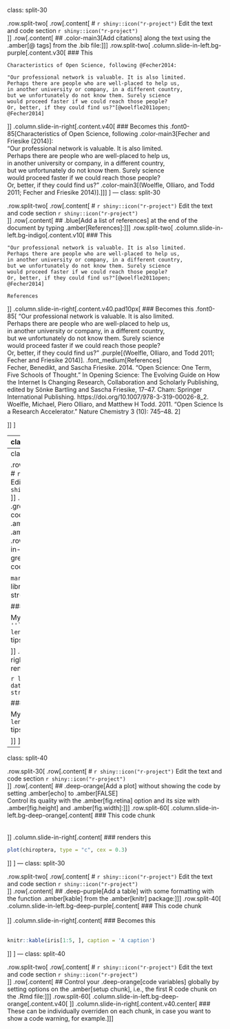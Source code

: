 class: split-30

.row.split-two[
.row[.content[
# `r shiny::icon("r-project")` Edit the text and code section `r shiny::icon("r-project")`
<br/>
]]
.row[.content[
<!-- ### &emsp; Besides all the markdown features that we [already saw](#markdown): -->
## .color-main3[Add citations] along the text using the .amber[@ tags] from the .bib file:
]]
]
.row.split-two[
.column.slide-in-left.bg-purple[.content.v30[
### This

```{}
Characteristics of Open Science, following @Fecher2014:

"Our professional network is valuable. It is also limited. 
Perhaps there are people who are well-placed to help us, 
in another university or company, in a different country, 
but we unfortunately do not know them. Surely science 
would proceed faster if we could reach those people? 
Or, better, if they could find us?"[@woelfle2011open; 
@Fecher2014]
```
]]
.column.slide-in-right[.content.v40[
### Becomes this
.font0-85[Characteristics of Open Science, following .color-main3[Fecher and Friesike (2014)]:
<br/>
“Our professional network is valuable. It is also limited.   
Perhaps there are people who are well-placed to
help us,   
in another university or company, in a different country,   
but we unfortunately do not know them.
Surely science   
would proceed faster if we could reach those people?   
Or, better, if they could find us?” .color-main3[(Woelfle,
Olliaro, and Todd 2011; Fecher and Friesike 2014)].]
]]
]
---
class: split-30

.row.split-two[
.row[.content[
# `r shiny::icon("r-project")` Edit the text and code section `r shiny::icon("r-project")`
<br/>
]]
.row[.content[
## .blue[Add a list of references] at the end of the document by typing .amber[References]:
]]
]
.row.split-two[
.column.slide-in-left.bg-indigo[.content.v10[
### This

```{}
"Our professional network is valuable. It is also limited. 
Perhaps there are people who are well-placed to help us, 
in another university or company, in a different country, 
but we unfortunately do not know them. Surely science 
would proceed faster if we could reach those people? 
Or, better, if they could find us?"[@woelfle2011open; 
@Fecher2014]

References
```
]]
.column.slide-in-right[.content.v40.pad10px[
### Becomes this
.font0-85[
“Our professional network is valuable. It is also limited.   
Perhaps there are people who are well-placed to
help us,   
in another university or company, in a different country,   
but we unfortunately do not know them.
Surely science   
would proceed faster if we could reach those people?   
Or, better, if they could find us?” .purple[(Woelfle,
Olliaro, and Todd 2011; Fecher and Friesike 2014)].
.font_medium[References]  
Fecher, Benedikt, and Sascha Friesike. 2014. “Open Science: One Term, Five Schools of Thought.” In
Opening Science: The Evolving Guide on How the Internet Is Changing Research, Collaboration and Scholarly
Publishing, edited by Sönke Bartling and Sascha Friesike, 17–47. Cham: Springer International Publishing.
https://doi.org/10.1007/978-3-319-00026-8_2.  
Woelfle, Michael, Piero Olliaro, and Matthew H Todd. 2011. “Open Science Is a Research Accelerator.”
Nature Chemistry 3 (10): 745–48.
2
]

]]
]

---
class: split-30

.row.split-two[
.row[.content[
# `r shiny::icon("r-project")` Edit the text and code section `r shiny::icon("r-project")`
<br/>
]]
.row[.content[
## .teal[Add R code] along the text using .amber[backticks] and .amber[curly braces]:
]]
]
.row.split-two[
.column.slide-in-left.bg-teal[.content.v30[
### This code chunk

````markdown
`r ''````{r eval = FALSE, echo = TRUE} 
library(ape)
data(chiroptera)
str(chiroptera)
```
````


### And this inline code

You can know th enumberof tips in your Chiroptera tree with `length(chiroptera$tip.label)`.

]]
.column.slide-in-right[.content.v30[
### renders this

```r

library(ape)
data(chiroptera)
str(chiroptera)
```

### will render this

My Chiroptera tree has `r length(chiroptera$tip.label)` tips.

]]
]
---
class: split-30

.row.split-two[
.row[.content[
# `r shiny::icon("r-project")` Edit the text and code section `r shiny::icon("r-project")`
<br/>
]]
.row[.content[
## .green[Embed the output of R code] along the text using .amber[backticks] and .amber[curly braces]:
]]
]
.row.split-two[
.column.slide-in-left.bg-light-green[.content.v30[
### This code chunk

````markdown
`r ''````{r eval = TRUE} 
library(ape)
data(chiroptera)
str(chiroptera)
```
````
<!-- tip to embed code from here https://support.rstudio.com/hc/en-us/articles/360018181633-Including-verbatim-R-code-chunks-inside-R-Markdown 
AND HERE FOR JENNY BRYAN's COMPENDIUM:
https://rmarkdown.rstudio.com/articles_verbatim.html
-->

### And this inline code

My Chiroptera tree has ```  `r ''``{r} length(chiroptera$tip.label)`  ``` tips.

]]
.column.slide-in-right[.content.v30[
### renders this

```r
library(ape)
data(chiroptera)
str(chiroptera)
```

### will render this

My Chiroptera tree has `r length(chiroptera$tip.label)` tips.

]]
]

---
class: split-40

.row.split-30[
.row[.content[
# `r shiny::icon("r-project")` Edit the text and code section `r shiny::icon("r-project")`
<br/>
]]
.row[.content[
## .deep-orange[Add a plot] without showing the code by setting .amber[echo] to .amber[FALSE] <br/> Control its quality with the .amber[fig.retina] option and its size with .amber[fig.height] and .amber[fig.width]:
]]
]
.row.split-60[
.column.slide-in-left.bg-deep-orange[.content[
### This code chunk
<br/><br/><br/>
<pre><code>```{r eval = TRUE, echo = FALSE, fig.height = 5, fig.retina = 3} 
plot(chiroptera, type = "c", cex = 0.3)
```</code></pre>
]]
.column.slide-in-right[.content[
### renders this

```r
plot(chiroptera, type = "c", cex = 0.3)
```


]]
]
---
class: split-30

.row.split-two[
.row[.content[
# `r shiny::icon("r-project")` Edit the text and code section `r shiny::icon("r-project")`
<br/>
]]
.row[.content[
## .deep-purple[Add a table] with some formatting with the function .amber[kable] from the .amber[knitr] package:
]]
]
.row.split-40[
.column.slide-in-left.bg-deep-purple[.content[
### This code chunk
<br/><br/>
<pre><code>```{r eval = TRUE, echo = FALSE}
knitr::kable(iris[1:5, ], caption = 'A caption')
```</code></pre>
]]
.column.slide-in-right[.content[
### Becomes this
<br/><br/>
```r
knitr::kable(iris[1:5, ], caption = 'A caption')
```


]]
]
---
class: split-40

.row.split-two[
.row[.content[
# `r shiny::icon("r-project")` Edit the text and code section `r shiny::icon("r-project")`
<br/>
]]
.row[.content[
## Control your .deep-orange[code variables] globally by setting options on the .amber[setup chunk], i.e., the first R code chunk on the .Rmd file:
]]
]
.row.split-60[
.column.slide-in-left.bg-deep-orange[.content.v40[
<pre><code>```{r setup}
knitr::opts_chunk$set(fig.retina = 3, warning = FALSE, message = FALSE)
```</code></pre>
]]
.column.slide-in-right[.content.v40.center[
### These can be individually overriden on each chunk, in case you want to show a code warning, for example.
]]
]